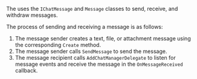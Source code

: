 <PlatformWrapper platform="windows">

The <Vg k="CHAT_SDK"/> uses the `IChatMessage` and `Message` classes to send, receive, and withdraw messages.

The process of sending and receiving a message is as follows:

1. The message sender creates a text, file, or attachment message using the corresponding `Create` method.
2. The message sender calls `SendMessage` to send the message.
3. The message recipient calls `AddChatManagerDelegate` to listen for message events and receive the message in the `OnMessageReceived` callback.

</PlatformWrapper>